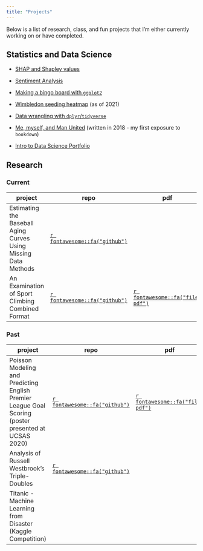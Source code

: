 ```yaml
---
title: "Projects"
---
```


Below is a list of research, class, and fun projects that I'm either currently working on or have completed.

## Statistics and Data Science

*   [SHAP and Shapley values](projects/shap.pdf)

*   [Sentiment Analysis](projects/sentiment.html)

*   [Making a bingo board with `ggplot2`](projects/bingo.html)

*   [Wimbledon seeding heatmap](https://qntkhvn.github.io/wimbledon) (as of 2021)

*   [Data wrangling with `dplyr`/`tidyverse`](projects/tidy.html)

*   [Me, myself, and Man United](projects/mu/mu.html) (written in 2018 - my first exposure to `bookdown`)

*   [Intro to Data Science Portfolio](projects/dsportfolio/index.html)


## Research

### Current

|project|repo|pdf|slides|
|-|-|-|-|
|Estimating the Baseball Aging Curves Using Missing Data Methods| [`r fontawesome::fa("github")`](https://github.com/qntkhvn/agingcurve)||[`r fontawesome::fa("laptop")`](projects/aging.pdf)|
|An Examination of Sport Climbing Combined Format|[`r fontawesome::fa("github")`](https://github.com/qntkhvn/cmsac_rrc)|[`r fontawesome::fa("file-pdf")`](https://arxiv.org/pdf/2111.05310.pdf)|[`r fontawesome::fa("laptop")`](projects/climbing_cmsac_rrc.html)|

### Past

|project|repo|pdf|html|slides|video|
|---------------------------|-|-|-|-|-|
|Poisson Modeling and Predicting English Premier League Goal Scoring (poster presented at UCSAS 2020)|[`r fontawesome::fa("github")`](https://github.com/qntkhvn/eplgoals)|[`r fontawesome::fa("file-pdf")`](https://arxiv.org/pdf/2105.09881.pdf)|[`r fontawesome::fa("file-code")`](https://bookdown.org/theqdata/honors_thesis)|[`r fontawesome::fa("laptop")`](https://statds.org/events/ucsas2020/posters/ucsas-1-Poster_UCSAS.pdf)|[`r fontawesome::fa("play-circle")`](https://www.dropbox.com/s/6xe2pntw25kzwpq/posterVideo.mp4?dl=0)|
|Analysis of Russell Westbrook's Triple-Doubles|[`r fontawesome::fa("github")`](https://github.com/qntkhvn/tripledouble)||[`r fontawesome::fa("file-code")`](https://bookdown.org/theqdata/data_science_capstone_project_report)||||
|Titanic - Machine Learning from Disaster (Kaggle Competition)|||[`r fontawesome::fa("file-code")`](projects/titanic.html)|||

<!-- |Predicting NFL Field Goal Outcomes||[`r fontawesome::fa("file-pdf")`](projects/nflfg.pdf)||[`r fontawesome::fa("laptop")`](projects/nflfg_pres.pdf)|[`r fontawesome::fa("play-circle")`](projects/nflfg.mp4)| -->